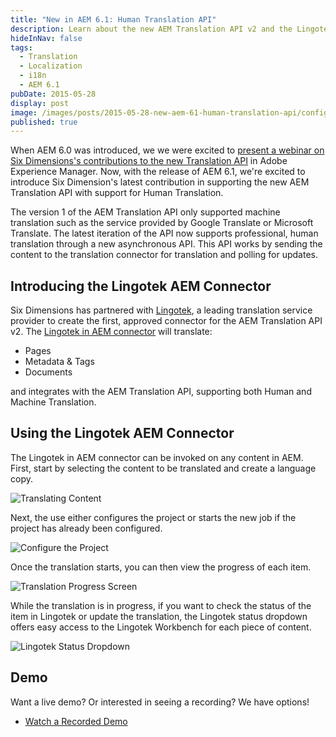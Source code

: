 ```yaml
---
title: "New in AEM 6.1: Human Translation API"
description: Learn about the new AEM Translation API v2 and the Lingotek Connector
hideInNav: false
tags:
  - Translation
  - Localization
  - i18n
  - AEM 6.1
pubDate: 2015-05-28
display: post
image: /images/posts/2015-05-28-new-aem-61-human-translation-api/configure-project.png
published: true
---
```


When AEM 6.0 was introduced, we we were excited to [present a webinar on Six Dimensions's contributions to the new Translation API](http://labs.sixdimensions.com/resources/webinars/watch-aem6-translation-api-webinar) in Adobe Experience Manager. Now, with the release of AEM 6.1, we're excited to introduce Six Dimension's latest contribution in supporting the new AEM Translation API with support for Human Translation.

The version 1 of the AEM Translation API only supported machine translation such as the service provided by Google Translate or Microsoft Translate. The latest iteration of the API now supports professional, human translation through a new asynchronous API. This API works by sending the content to the translation connector for translation and polling for updates.

## Introducing the Lingotek AEM Connector

Six Dimensions has partnered with [Lingotek](http://www.lingotek.com), a leading translation service provider to create the first, approved connector for the AEM Translation API v2\. The [Lingotek in AEM connector](http://adobe.ly/1exJbIq) will translate:

* Pages
* Metadata & Tags
* Documents

and integrates with the AEM Translation API, supporting both Human and Machine Translation. 

## Using the Lingotek AEM Connector

The Lingotek in AEM connector can be invoked on any content in AEM. First, start by selecting the content to be translated and create a language copy.

![Translating Content](/images/posts/2015-05-28-new-aem-61-human-translation-api/translate-content.png)

Next, the use either configures the project or starts the new job if the project has already been configured.

![Configure the Project](/images/posts/2015-05-28-new-aem-61-human-translation-api/configure-project.png)

Once the translation starts, you can then view the progress of each item.

![Translation Progress Screen](/images/posts/2015-05-28-new-aem-61-human-translation-api/translation-progress.png)

While the translation is in progress, if you want to check the status of the item in Lingotek or update the translation, the Lingotek status dropdown offers easy access to the Lingotek Workbench for each piece of content.

![Lingotek Status Dropdown](/images/posts/2015-05-28-new-aem-61-human-translation-api/lingotek-dropdown.png)

## Demo

Want a live demo? Or interested in seeing a recording? We have options!

* [Watch a Recorded Demo](/posts/2015-03-aem-lingotek-translation-connector-webinar)
